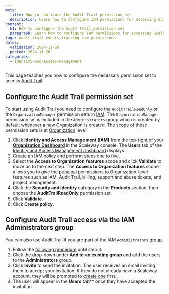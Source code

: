 ```yaml
---
meta:
  title: How to configure the Audit Trail permission set
  description: Learn how to configure IAM permissions for accessing Scaleway's Audit Trail, enabling event tracking across Organizations and Projects.
content:
  h1: How to configure the Audit Trail permission set
  paragraph: Learn how to configure IAM permissions for accessing Scaleway's Audit Trail, enabling event tracking across Organizations and Projects.
tags: audit-trail events tracking iam permissions
dates:
  validation: 2024-11-26
  posted: 2024-11-26
categories:
  - identity-and-access-management
---
```


This page teaches you how to configure the necessary permission set to access [Audit Trail](/identity-and-access-management/audit-trail/concepts/#audit-trail).

## Configure the Audit Trail permission set

To start using Audit Trail you need to configure the `AuditTrailReadOnly` or the `OrganizationManager` permission sets in [IAM](/identity-and-access-management/iam/concepts/#iam).
The `OrganizationManager` permission set is included in the `Administrators` group which is created by default whenever a new Organization is created.
The [scope](/identity-and-access-management/iam/concepts/#scope) of these permission sets is at [Organization](/identity-and-access-management/iam/concepts/#organization) level.

1. Click **Identity and Access Management (IAM)** from the top-right of your [**Organization Dashboard**](https://console.scaleway.com/organization) in the Scaleway console. The **Users** tab of the [Identity and Access Management dashboard](https://console.scaleway.com/iam/users) displays.
2. [Create an IAM policy](/identity-and-access-management/iam/how-to/create-policy/) and perform steps one to five.
3. Select the **Access to Organization features** scope and click **Validate** to move on to the next step.
    <Message type="important">
     The **Access to Organization features** scope allows you to give the [principal](/identity-and-access-management/iam/concepts/#principal) permissions to Organization-level features such as IAM, Audit Trail, billing, support and abuse tickets, and project management.
    </Message>
4. Click the **Security and Identity** category in the **Products** section, then choose the **AuditTrailReadOnly** permission set.
5. Click **Validate**.
6. Click **Create policy**.

## Configure Audit Trail access via the IAM Administrators group

You can also use Audit Trail if you are part of the IAM `Administrators` [group](/identity-and-access-management/iam/concepts/#group).

1. Follow the [following procedure](/identity-and-access-management/iam/how-to/invite-user-to-orga/) until step 3.
2. Click the drop-down under **Add to an existing group** and add the users to the **Administrators** group.
3. Click **Invite** to send the invitation. The user receives an email inviting them to accept your invitation. If they do not already have a Scaleway account, they will be prompted to [create one](/console/account/how-to/create-an-account/) first.
4. The user will appear in the **Users** tab** once they have accepted the invitation.
